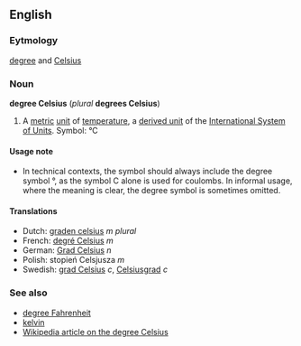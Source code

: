 ==English==
===Eytmology===
[[degree]] and [[Celsius]]

===Noun===
'''degree Celsius''' (''plural'' '''degrees Celsius''')

#A [[metric]] [[unit]] of [[temperature]], a [[derived unit]] of the [[International System of Units]].  Symbol: °C

====Usage note====
*In technical contexts, the symbol should always include the degree symbol °, as the symbol C alone is used for coulombs.  In informal usage, where the meaning is clear, the degree symbol is sometimes omitted.

====Translations====
*Dutch: [[graden celsius]] ''m plural''
*French: [[degré Celsius]] ''m''
*German: [[Grad Celsius]] ''n''
*Polish: stopień Celsjusza ''m''
*Swedish: [[grad Celsius]] ''c'', [[Celsiusgrad]] ''c''

===See also===
*[[degree Fahrenheit]]
*[[kelvin]]
*[[w:celsius|Wikipedia article on the degree Celsius]]